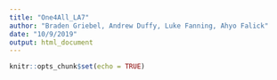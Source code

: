 ---
title: "One4All_LA7"
author: "Braden Griebel, Andrew Duffy, Luke Fanning, Ahyo Falick"
date: "10/9/2019"
output: html_document
---

```{r setup, include=FALSE, warning=FALSE, message=FALSE}
knitr::opts_chunk$set(echo = TRUE)
```

```{r}

```

